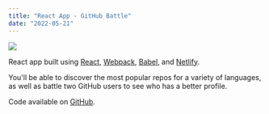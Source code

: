 ```yaml
---
title: "React App - GitHub Battle"
date: "2022-05-21"
---
```


<Img
  src="/images/posts/github-battle.png"
  width={2154}
  height={1232}
  caption="GitHub Battle project"
/>

React app built using [React](https://reactjs.org), [Webpack](https://webpack.js.org), [Babel](https://babeljs.io), and [Netlify](https://www.netlify.com).

You'll be able to discover the most popular repos for a variety of languages, as well as battle two GitHub users to see who has a better profile.

Code available on [GitHub](https://github.com/eneax/github-battle).
